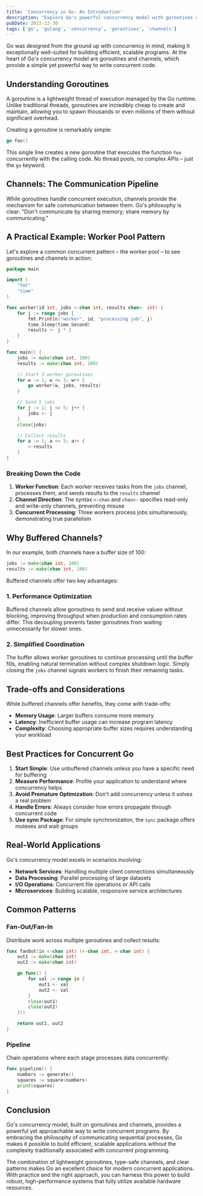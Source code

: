 ```yaml
---
title: 'Concurrency in Go: An Introduction'
description: "Explore Go's powerful concurrency model with goroutines and channels, learning how to build efficient, scalable concurrent programs"
pubDate: 2022-12-30
tags: ['go', 'golang', 'concurrency', 'goroutines', 'channels']
---
```


Go was designed from the ground up with concurrency in mind, making it exceptionally well-suited for building efficient, scalable programs. At the heart of Go's concurrency model are goroutines and channels, which provide a simple yet powerful way to write concurrent code.

## Understanding Goroutines

A goroutine is a lightweight thread of execution managed by the Go runtime. Unlike traditional threads, goroutines are incredibly cheap to create and maintain, allowing you to spawn thousands or even millions of them without significant overhead.

Creating a goroutine is remarkably simple:

```go
go foo()
```

This single line creates a new goroutine that executes the function `foo` concurrently with the calling code. No thread pools, no complex APIs – just the `go` keyword.

## Channels: The Communication Pipeline

While goroutines handle concurrent execution, channels provide the mechanism for safe communication between them. Go's philosophy is clear: "Don't communicate by sharing memory; share memory by communicating."

## A Practical Example: Worker Pool Pattern

Let's explore a common concurrent pattern – the worker pool – to see goroutines and channels in action:

```go
package main

import (
    "fmt"
    "time"
)

func worker(id int, jobs <-chan int, results chan<- int) {
    for j := range jobs {
        fmt.Println("worker", id, "processing job", j)
        time.Sleep(time.Second)
        results <- j * 2
    }
}

func main() {
    jobs := make(chan int, 100)
    results := make(chan int, 100)

    // Start 3 worker goroutines
    for w := 1; w <= 3; w++ {
        go worker(w, jobs, results)
    }

    // Send 5 jobs
    for j := 1; j <= 5; j++ {
        jobs <- j
    }
    close(jobs)

    // Collect results
    for a := 1; a <= 5; a++ {
        <-results
    }
}
```

### Breaking Down the Code

1. **Worker Function**: Each worker receives tasks from the `jobs` channel, processes them, and sends results to the `results` channel
2. **Channel Direction**: The syntax `<-chan` and `chan<-` specifies read-only and write-only channels, preventing misuse
3. **Concurrent Processing**: Three workers process jobs simultaneously, demonstrating true parallelism

## Why Buffered Channels?

In our example, both channels have a buffer size of 100:

```go
jobs := make(chan int, 100)
results := make(chan int, 100)
```

Buffered channels offer two key advantages:

### 1. Performance Optimization

Buffered channels allow goroutines to send and receive values without blocking, improving throughput when production and consumption rates differ. This decoupling prevents faster goroutines from waiting unnecessarily for slower ones.

### 2. Simplified Coordination

The buffer allows worker goroutines to continue processing until the buffer fills, enabling natural termination without complex shutdown logic. Simply closing the `jobs` channel signals workers to finish their remaining tasks.

## Trade-offs and Considerations

While buffered channels offer benefits, they come with trade-offs:

- **Memory Usage**: Larger buffers consume more memory
- **Latency**: Inefficient buffer usage can increase program latency
- **Complexity**: Choosing appropriate buffer sizes requires understanding your workload

## Best Practices for Concurrent Go

1. **Start Simple**: Use unbuffered channels unless you have a specific need for buffering
2. **Measure Performance**: Profile your application to understand where concurrency helps
3. **Avoid Premature Optimization**: Don't add concurrency unless it solves a real problem
4. **Handle Errors**: Always consider how errors propagate through concurrent code
5. **Use sync Package**: For simple synchronization, the `sync` package offers mutexes and wait groups

## Real-World Applications

Go's concurrency model excels in scenarios involving:

- **Network Services**: Handling multiple client connections simultaneously
- **Data Processing**: Parallel processing of large datasets
- **I/O Operations**: Concurrent file operations or API calls
- **Microservices**: Building scalable, responsive service architectures

## Common Patterns

### Fan-Out/Fan-In

Distribute work across multiple goroutines and collect results:

```go
func fanOut(in <-chan int) (<-chan int, <-chan int) {
    out1 := make(chan int)
    out2 := make(chan int)

    go func() {
        for val := range in {
            out1 <- val
            out2 <- val
        }
        close(out1)
        close(out2)
    }()

    return out1, out2
}
```

### Pipeline

Chain operations where each stage processes data concurrently:

```go
func pipeline() {
    numbers := generate()
    squares := square(numbers)
    print(squares)
}
```

## Conclusion

Go's concurrency model, built on goroutines and channels, provides a powerful yet approachable way to write concurrent programs. By embracing the philosophy of communicating sequential processes, Go makes it possible to build efficient, scalable applications without the complexity traditionally associated with concurrent programming.

The combination of lightweight goroutines, type-safe channels, and clear patterns makes Go an excellent choice for modern concurrent applications. With practice and the right approach, you can harness this power to build robust, high-performance systems that fully utilize available hardware resources.

